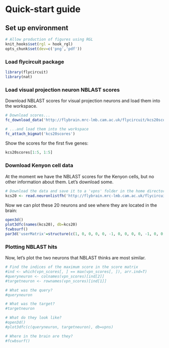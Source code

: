 # Quick-start guide

## Set up environment
```r
# Allow production of figures using RGL
knit_hooks$set(rgl = hook_rgl)
opts_chunk$set(dev=c('png','pdf'))
```
### Load flycircuit package
```r
library(flycircuit)
library(nat)
```


### Load visual projection neuron NBLAST scores
Download NBLAST scores for visual projection neurons and load them into the workspace.

```r
# Download scores...
fc_download_data('http://flybrain.mrc-lmb.cam.ac.uk/flycircuit/kcs20scores.desc', type='bigmat')
```
```r
# ...and load them into the workspace
fc_attach_bigmat('kcs20scores')
```

Show the scores for the first five genes:
```r
kcs20scores[1:5, 1:5]
```


### Download Kenyon cell data
At the moment we have the NBLAST scores for the Kenyon cells, but no other information about them. Let's download some.
```r
# Download the data and save it to a 'vpns' folder in the home directory.
kcs20 <- read.neuronlistfh('http://flybrain.mrc-lmb.cam.ac.uk/flycircuit/kcs20.rds', '~/kcs20')
```

Now we can plot these 20 neurons and see where they are located in the brain:
```r
open3d()
plot3dfc(names(kcs20), db=kcs20)
fcwbsurf()
par3d('userMatrix'=structure(c(1, 0, 0, 0, 0, -1, 0, 0, 0, 0, -1, 0, 0, 0, 0, 1), .Dim = c(4L, 4L)))
```

### Plotting NBLAST hits
Now, let's plot the two neurons that NBLAST thinks are most similar.
```r
# Find the indices of the maximum score in the score matrix
#ind <- which(vpn_scores[, ] == max(vpn_scores[, ]), arr.ind=T)
#queryneuron <- colnames(vpn_scores)[ind[2]]
#targetneuron <- rownames(vpn_scores)[ind[1]]

# What was the query?
#queryneuron

# What was the target?
#targetneuron

# What do they look like?
#open3d()
#plot3dfc(c(queryneuron, targetneuron), db=vpns)

# Where in the brain are they?
#fcwbsurf()
```
